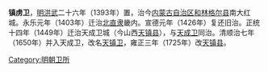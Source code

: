 '''镇虏卫'''，[[明|明]][[洪武|洪武]]二十六年（1393年）置，治今[[内蒙古自治区|内蒙古自治区]][[和林格尔县|和林格尔县]]南大红城。永乐元年（1403年）迁治[[北直隶|北直隶]]畿内。宣德元年（1426年）复还旧治。正统十四年（1449年）迁治天成卫城（今山西[[天镇县|天镇县]]），与[[天成卫|天成卫]]同治。清顺治七年（1650年）并入天成卫，改名[[天镇卫|天镇卫]]，雍正三年（1725年）改[[天镇县|天镇县]]。 

[[Category:明朝卫所|Category:明朝卫所]]